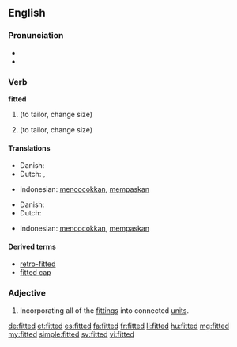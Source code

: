 ==English==

===Pronunciation===
* {{IPA|/ˈfɪtət/}}
* {{audio|en-us-fitted.ogg|Audio (US)}}

===Verb===
'''fitted'''

# {{simple past of|fit}} (to tailor, change size)
# {{past participle of|fit}} (to tailor, change size)

====Translations====
{{trans-top|simple past of fit}}
* Danish: {{t-|da|tilpassede}}
* Dutch: {{t+|nl|paste aan}}, {{t-|nl|pasten aan}}
{{trans-mid}}
* Indonesian: [[cocok|mencocokkan]], [[pas|mempaskan]]
{{trans-bottom}}

{{trans-top|past participle of fit}}
* Danish: {{t-|da|tilpasset}}
* Dutch: {{t+|nl|aangepast}}
{{trans-mid}}
* Indonesian: [[cocok|mencocokkan]], [[pas|mempaskan]]
{{trans-bottom}}

====Derived terms====
* [[retro-fitted]]
* [[fitted cap]]

===Adjective===
{{en-adj|-}}

# {{context|of a kitchen, bathroom, etc.}} Incorporating all of the [[fitting]]s into connected [[unit]]s.

[[de:fitted]]
[[et:fitted]]
[[es:fitted]]
[[fa:fitted]]
[[fr:fitted]]
[[li:fitted]]
[[hu:fitted]]
[[mg:fitted]]
[[my:fitted]]
[[simple:fitted]]
[[sv:fitted]]
[[vi:fitted]]